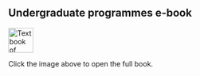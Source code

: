 
## Undergraduate programmes e-book  {.unnumbered}  

<a href="textbookofagstat.qmd">
    <img src="images/cover.jpg" alt="Textbook of Agricultural Statistics" width="50px">
  </a>

Click the image above to open the full book.



